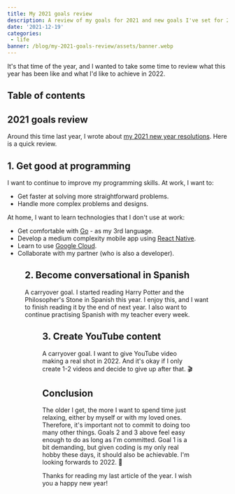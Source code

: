 ```yaml
---
title: My 2021 goals review
description: A review of my goals for 2021 and new goals I've set for 2022.
date: '2021-12-19'
categories:
 - life
banner: /blog/my-2021-goals-review/assets/banner.webp
---
```


It's that time of the year, and I wanted to take some time to review what this
year has been like and what I'd like to achieve in 2022.

<!--more-->

## Table of contents

## 2021 goals review

Around this time last year, I wrote about
[my 2021 new year resolutions](/blog/my-2021-new-year-resolutions/). Here is a
quick review.

<Table
 columns={[
  { name: 'Resolution', key: 'res' },
  { name: 'Status', key: 'status' },
  { name: 'Comment', key: 'comment' }
 ]}
 rows={[
  {
   res: 'Get healthier',
   status: '❌',
   comment: `I was depressed for most of the first half of this year. In the 2nd
  half of the year, I felt a lot of stress and anxiety. I injured my back again
  during a holiday and cut back on exercise. I also gained about
  eight kilos in the last year, mostly from eating fast food.`
  },
  {
   res: 'Speed up at programming',
   status: '✅',
   comment: `I've got significantly faster at coding. I also completed a couple of
  designs at work that boosted my self-confidence.`
  },
  {
   res: 'Become conversational at Spanish',
   status: '❌',
   comment: `I've improved a lot and can hold a conversation with my Spanish
  teacher. However, I don't yet have sufficient vocabulary/grammar to converse
  easily with others.`
  },
  {
   res: 'Create more content',
   status: '✅',
   comment: `I wrote seven new blog articles this year. I'm fairly happy with my
  progress.`
  },
  {
   res: 'Search for a life partner',
   status: '✅',
   comment: `As impossible as this goal felt at the start of 2021, I fell in love with
  an amazing woman. My raison d'être.`
  }
 ]}
/>

## 1. Get good at programming

I want to continue to improve my programming skills. At work, I want to:

- Get faster at solving more straightforward problems.
- Handle more complex problems and designs.

At home, I want to learn technologies that I don't use at work:

- Get comfortable with [Go](https://go.dev/) - as my 3rd language.
- Develop a medium complexity mobile app using
  [React Native](https://reactnative.dev/).
- Learn to use [Google Cloud](https://cloud.google.com/).
- Collaborate with my partner (who is also a developer).

<Figure
 src="/blog/my-2021-goals-review/assets/gopher.png"
 caption="The Go Gopher"
 href="https://go.dev/blog/gopher"
 size="s"
/>

## 2. Become conversational in Spanish

A carryover goal. I started reading Harry Potter and the Philosopher's Stone in
Spanish this year. I enjoy this, and I want to finish reading it by the end of
next year. I also want to continue practising Spanish with my teacher every
week.

<Figure
 src="/blog/my-2021-goals-review/assets/harrypotter.jpeg"
 caption="Harry Potter y la piedra filosofal"
 href="https://amzn.to/3GRESEQ"
 size="s"
/>

## 3. Create YouTube content

A carryover goal. I want to give YouTube video making a real shot in 2022. And
it's okay if I only create 1-2 videos and decide to give up after that. 🎬

## Conclusion

The older I get, the more I want to spend time just relaxing, either by myself
or with my loved ones. Therefore, it's important not to commit to doing too many
other things. Goals 2 and 3 above feel easy enough to do as long as I'm
committed. Goal 1 is a bit demanding, but given coding is my only real hobby
these days, it should also be achievable. I'm looking forwards to 2022. 🥳

Thanks for reading my last article of the year. I wish you a happy new year!
